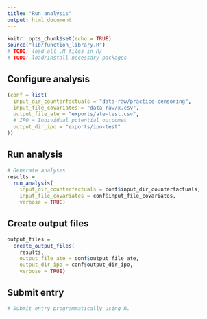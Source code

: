```yaml
---
title: "Run analysis"
output: html_document
---
```


```r
knitr::opts_chunk$set(echo = TRUE)
source("lib/function_library.R")
# TODO: load all .R files in R/
# TODO: load/install necessary packages
```

## Configure analysis

```r
(conf = list(
  input_dir_counterfactuals = "data-raw/practice-censoring",
  input_file_covariates = "data-raw/x.csv",
  output_file_ate = "exports/ate-test.csv",
  # IPO = Individual potential outcomes
  output_dir_ipo = "exports/ipo-test"
))
```

## Run analysis

```r

# Generate analyses
results =
  run_analysis(
    input_dir_counterfactuals = conf$input_dir_counterfactuals,
    input_file_covariates = conf$input_file_covariates,
    verbose = TRUE)
```

## Create output files

```r
output_files =
  create_output_files(
    results,
    output_file_ate = conf$output_file_ate,
    output_dir_ipo = conf$output_dir_ipo,
    verbose = TRUE)
```

## Submit entry

```r
# Submit entry programmatically using R.
```